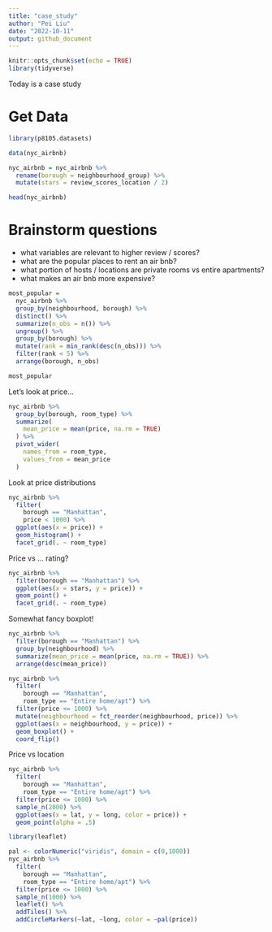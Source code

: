 ```yaml
---
title: "case_study"
author: "Pei Liu"
date: "2022-10-11"
output: github_document
---
```


```r
knitr::opts_chunk$set(echo = TRUE)
library(tidyverse)
```

Today is a case study

# Get Data

```r
library(p8105.datasets)

data(nyc_airbnb)

nyc_airbnb = nyc_airbnb %>% 
  rename(borough = neighbourhood_group) %>% 
  mutate(stars = review_scores_location / 2)

head(nyc_airbnb)

```
# Brainstorm questions
- what variables are relevant to higher review / scores?
- what are the popular places to rent an air bnb?
- what portion of hosts / locations are private rooms vs entire apartments?
- what makes an air bnb more expensive?
```r
most_popular = 
  nyc_airbnb %>%
  group_by(neighbourhood, borough) %>%
  distinct() %>%
  summarize(n_obs = n()) %>%
  ungroup() %>% 
  group_by(borough) %>% 
  mutate(rank = min_rank(desc(n_obs))) %>% 
  filter(rank < 5) %>% 
  arrange(borough, n_obs)

most_popular
```

Let's look at price...
```r
nyc_airbnb %>% 
  group_by(borough, room_type) %>% 
  summarize(
    mean_price = mean(price, na.rm = TRUE)
  ) %>% 
  pivot_wider(
    names_from = room_type,
    values_from = mean_price
  )

```

Look at price distributions
```r
nyc_airbnb %>% 
  filter(
    borough == "Manhattan", 
    price < 1000) %>% 
  ggplot(aes(x = price)) +
  geom_histogram() +
  facet_grid(. ~ room_type)
```

Price vs … rating?
```r
nyc_airbnb %>% 
  filter(borough == "Manhattan") %>% 
  ggplot(aes(x = stars, y = price)) + 
  geom_point() +
  facet_grid(. ~ room_type)
```

Somewhat fancy boxplot!
```r
nyc_airbnb %>% 
  filter(borough == "Manhattan") %>% 
  group_by(neighbourhood) %>% 
  summarize(mean_price = mean(price, na.rm = TRUE)) %>% 
  arrange(desc(mean_price))
```

```r
nyc_airbnb %>% 
  filter(
    borough == "Manhattan",
    room_type == "Entire home/apt") %>% 
  filter(price <= 1000) %>% 
  mutate(neighbourhood = fct_reorder(neighbourhood, price)) %>% 
  ggplot(aes(x = neighbourhood, y = price)) + 
  geom_boxplot() +
  coord_flip()
```
Price vs location
```r
nyc_airbnb %>% 
  filter(
    borough == "Manhattan",
    room_type == "Entire home/apt") %>% 
  filter(price <= 1000) %>% 
  sample_n(2000) %>% 
  ggplot(aes(x = lat, y = long, color = price)) + 
  geom_point(alpha = .5)
```

```r
library(leaflet)

pal <- colorNumeric("viridis", domain = c(0,1000))
nyc_airbnb %>% 
  filter(
    borough == "Manhattan",
    room_type == "Entire home/apt") %>% 
  filter(price <= 1000) %>% 
  sample_n(1000) %>% 
  leaflet() %>% 
  addTiles() %>% 
  addCircleMarkers(~lat, ~long, color = ~pal(price))
    
```

